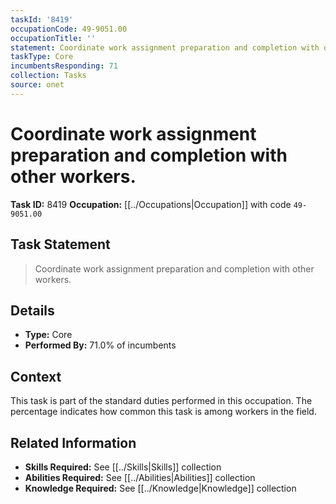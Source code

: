 ```yaml
---
taskId: '8419'
occupationCode: 49-9051.00
occupationTitle: ''
statement: Coordinate work assignment preparation and completion with other workers.
taskType: Core
incumbentsResponding: 71
collection: Tasks
source: onet
---
```

# Coordinate work assignment preparation and completion with other workers.

**Task ID:** 8419
**Occupation:** [[../Occupations|Occupation]] with code `49-9051.00`

## Task Statement

> Coordinate work assignment preparation and completion with other workers.

## Details

- **Type:** Core
- **Performed By:** 71.0% of incumbents

## Context

This task is part of the standard duties performed in this occupation. The percentage indicates how common this task is among workers in the field.

## Related Information

- **Skills Required:** See [[../Skills|Skills]] collection
- **Abilities Required:** See [[../Abilities|Abilities]] collection
- **Knowledge Required:** See [[../Knowledge|Knowledge]] collection

